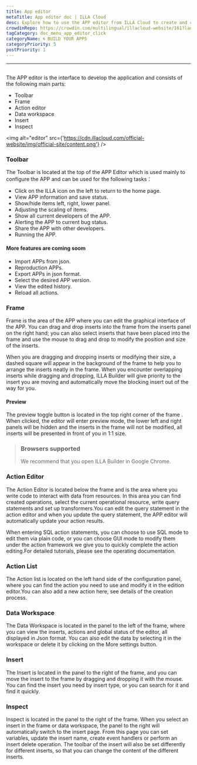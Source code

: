 ```yaml
---
title: App editor
metaTitle: App editor doc | ILLA Cloud
desc: Explore how to use the APP editor from ILLA Cloud to create and customize your applications using a user-friendly interface
crowdinRepo: https://crowdin.com/multilingual/illacloud-website/161?languages=en&filter=basic&value=0
tagCategory: doc_menu_app_editor_click
categoryName: 🌀 BUILD YOUR APPS
categoryPriority: 5
postPriority: 1
---
```


* * *

## <h2 hidden>App editor</h2>

The APP editor is the interface to develop the application and consists of the following main parts:

-   Toolbar
-   Frame
-   Action editor
-   Data workspace
-   Insert
-   Inspect

<img alt="editor" src={'https://cdn.illacloud.com/official-website/img/official-site/content.png'} />

### Toolbar

The Toolbar is located at the top of the APP Editor which is used mainly to configure the APP and can be used for the following tasks：

-   Click on the ILLA icon on the left to return to the home page.
-   View APP information and save status.
-   Show/hide items left, right, lower panel.
-   Adjusting the scaling of items.
-   Show all current developers of the APP.
-   Alerting the APP to current bug status.
-   Share the APP with other developers.
-   Running the APP.

#### More features are coming soom

-   Import APPs from json.
-   Reproduction APPs.
-   Export APPs in json format.
-   Select the desired APP version.
-   View the edited history.
-   Reload all actions.

[//]: # "[Image]"

### Frame

Frame is the area of the APP where you can edit the graphical interface of the APP. You can drag and drop inserts into the frame from the inserts panel on the right hand; you can also select inserts that have been placed into the frame and use the mouse to drag and drop to modify the position and size of the inserts.

When you are dragging and dropping inserts or modifying their size, a dashed square will appear in the background of the frame to help you to arrange the inserts neatly in the frame. When you encounter overlapping inserts while dragging and dropping, ILLA Builder will give priority to the insert you are moving and automatically move the blocking insert out of the way for you.

#### Preview

The preview toggle button is located in the top right corner of the frame . When clicked, the editor will enter preview mode, the lower left and right panels will be hidden and the inserts in the frame will not be modified, all inserts will be presented in front of you in 1:1 size.

> ### Browsers supported
>
> We recommend that you open ILLA Builder in Google Chrome.

### Action Editor

The Action Editor is located below the frame and is the area where you write code to interact with data from resources. In this area you can find created operations, select the current operational resource, write query statements and set up transformers.You can edit the query statement in the action editor and when you update the query statement, the APP editor will automatically update your action results.

When entering SQL action statements, you can choose to use SQL mode to edit them via plain code, or you can choose GUI mode to modify them under the action framework we give you to quickly complete the action editing.For detailed tutorials, please see the operating documentation.

### Action List

The Action list is located on the left hand side of the configuration panel, where you can find the action you need to use and modify it in the edition editor.You can also add a new action here, see details of the creation process.

### Data Workspace

The Data Workspace is located in the panel to the left of the frame, where you can view the inserts, actions and global status of the editor, all displayed in Json format. You can also edit the data by selecting it in the workspace or delete it by clicking on the More settings button.

### Insert

The Insert is located in the panel to the right of the frame, and you can move the insert to the frame by dragging and dropping it with the mouse. You can find the insert you need by insert type, or you can search for it and find it quickly.

[//]: # "[Image]"

### Inspect

Inspect is located in the panel to the right of the frame. When you select an insert in the frame or data workspace, the panel to the right will automatically switch to the insert page. From this page you can set variables, update the insert name, create event handlers or perform an insert delete operation. The toolbar of the insert will also be set differently for different inserts, so that you can change the content of the different inserts.

